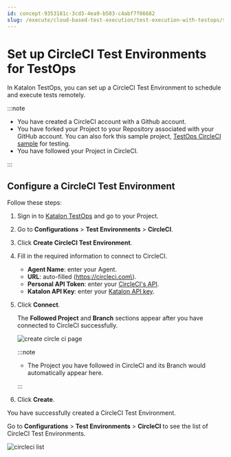 ```yaml
---
id: concept-9353181c-3cd3-4ea9-b503-c4abf7f86682
slug: /execute/cloud-based-test-execution/test-execution-with-testops/set-up-circleci-test-environments-for-testops
---
```


# Set up CircleCI Test Environments for TestOps

In Katalon TestOps, you can set up a CircleCI Test Environment to schedule and execute tests remotely.


:::note

-   You have created a CircleCI account with a Github account.
-   You have forked your Project to your Repository associated with your GitHub account. You can also fork this sample project, [TestOps CircleCI sample](https://github.com/katalon-studio-samples/testops-circleci-sample) for testing.
-   You have followed your Project in CircleCI.

:::

## Configure a CircleCI Test Environment

Follow these steps:

1.  Sign in to [Katalon TestOps](https://testops.katalon.io/login) and go to your Project.
2.  Go to **Configurations** &gt; **Test Environments** &gt; **CircleCI**.
3.  Click **Create CircleCI Test Environment**.
4.  Fill in the required information to connect to CircleCI.

    -   **Agent Name**: enter your Agent.
    -   **URL**: auto-filled \(https://circleci.com\).
    -   **Personal API Token**: enter your [CircleCI's API](https://circleci.com/account/api).
    -   **Katalon API Key**: enter your [Katalon API key](https://analytics.katalon.com/user/apikey).
5.  Click **Connect**.

    The **Followed Project** and **Branch** sections appear after you have connected to CircleCI successfully.

    <img src="https://github.com/katalon-studio/docs-images/raw/master/katalon-analytics/docs/circleci-agent/create-circleci-page.png" alt="create circle ci page" />

    
    :::note

    -   The Project you have followed in CircleCI and its Branch would automatically appear here.

    :::

6.  Click **Create**.


You have successfully created a CircleCI Test Environment.

Go to **Configurations** &gt; **Test Environments** &gt; **CircleCI** to see the list of CircleCI Test Environments.

<img src="https://github.com/katalon-studio/docs-images/raw/master/katalon-analytics/docs/circleci-agent/circleci-agent.png" alt="circleci list" />
